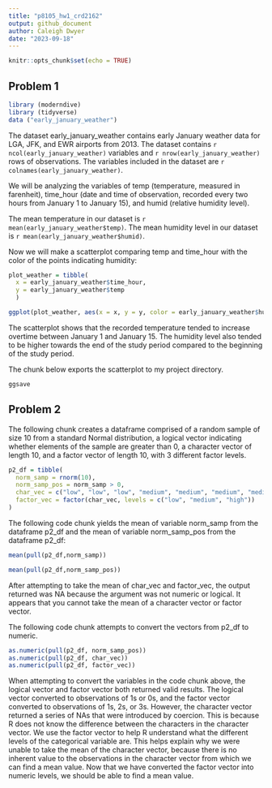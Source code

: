 ```yaml
---
title: "p8105_hw1_crd2162"
output: github_document
author: Caleigh Dwyer
date: "2023-09-18"
---
```


```r
knitr::opts_chunk$set(echo = TRUE)
```

## Problem 1


```r
library (moderndive)
library (tidyverse)
data ("early_january_weather")
```

The dataset early_january_weather contains early January weather data for LGA, JFK, and EWR airports from 2013. The dataset contains `r ncol(early_january_weather)` variables and `r nrow(early_january_weather)` rows of observations. The variables included in the dataset are `r colnames(early_january_weather)`.

We will be analyzing the variables of temp (temperature, measured in farenheit), time_hour (date and time of observation, recorded every two hours from January 1 to January 15), and humid (relative humidity level).

The mean temperature in our dataset is `r mean(early_january_weather$temp)`. The mean humidity level in our dataset is `r mean(early_january_weather$humid)`.

Now we will make a scatterplot comparing temp and time_hour with the color of the points indicating humidity:

```r
plot_weather = tibble(
  x = early_january_weather$time_hour,
  y = early_january_weather$temp
  )

ggplot(plot_weather, aes(x = x, y = y, color = early_january_weather$humid)) + geom_point()
```

The scatterplot shows that the recorded temperature tended to increase overtime between January 1 and January 15. The humidity level also tended to be higher towards the end of the study period compared to the beginning of the study period.

The chunk below exports the scatterplot to my project directory.

```r
ggsave
```


## Problem 2

The following chunk creates a dataframe comprised of a random sample of size 10 from a standard Normal distribution, a logical vector indicating whether elements of the sample are greater than 0, a character vector of length 10, and a factor vector of length 10, with 3 different factor levels.

```r
p2_df = tibble(
  norm_samp = rnorm(10),
  norm_samp_pos = norm_samp > 0,
  char_vec = c("low", "low", "low", "medium", "medium", "medium", "medium", "high", "high", "high"),
  factor_vec = factor(char_vec, levels = c("low", "medium", "high"))
)


```

The following code chunk yields the mean of variable norm_samp from the dataframe p2_df and the mean of variable norm_samp_pos from the dataframe p2_df:

```r
mean(pull(p2_df,norm_samp))

mean(pull(p2_df,norm_samp_pos))
```

After attempting to take the mean of char_vec and factor_vec, the output returned was NA because the argument was not numeric or logical. It appears that you cannot take the mean of a character vector or factor vector.

The following code chunk attempts to convert the vectors from p2_df to numeric.
```r
as.numeric(pull(p2_df, norm_samp_pos))
as.numeric(pull(p2_df, char_vec))
as.numeric(pull(p2_df, factor_vec))
```

When attempting to convert the variables in the code chunk above, the logical vector and factor vector both returned valid results. The logical vector converted to observations of 1s or 0s, and the factor vector converted to observations of 1s, 2s, or 3s. However, the character vector returned a series of NAs that were introduced by coercion. This is because R does not know the difference between the characters in the character vector. We use the factor vector to help R understand what the different levels of the categorical variable are. This helps explain why we were unable to take the mean of the character vector, because there is no inherent value to the observations in the character vector from which we can find a mean value. Now that we have converted the factor vector into numeric levels, we should be able to find a mean value.



